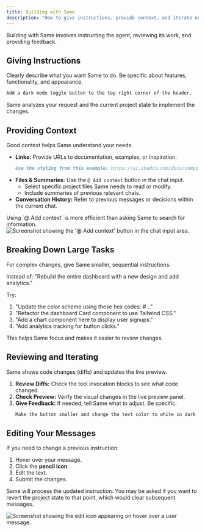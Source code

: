 ```yaml
---
title: Building with Same
description: "How to give instructions, provide context, and iterate on your project."
---
```


Building with Same involves instructing the agent, reviewing its work, and providing feedback.

## Giving Instructions

Clearly describe what you want Same to do. Be specific about features, functionality, and appearance.

```md
Add a dark mode toggle button to the top right corner of the header.
```

Same analyzes your request and the current project state to implement the changes.

## Providing Context

Good context helps Same understand your needs.

- **Links:** Provide URLs to documentation, examples, or inspiration.
  ```md
  Use the styling from this example: https://ui.shadcn.com/docs/components/button
  ```
- **Files & Summaries:** Use the `@ Add context` button in the chat input.
  - Select specific project files Same needs to read or modify.
  - Include summaries of previous relevant chats.
- **Conversation History:** Refer to previous messages or decisions within the current chat.

<Tip>
  Using `@ Add context` is more efficient than asking Same to search for
  information.
</Tip>

<Frame caption="Use the '@ Add context' button to include files or summaries in your prompt.">
  <img
    src="/images/add-context.png"
    alt="Screenshot showing the '@ Add context' button in the chat input area."
  />
</Frame>

## Breaking Down Large Tasks

For complex changes, give Same smaller, sequential instructions.

Instead of: "Rebuild the entire dashboard with a new design and add analytics."

Try:

1.  "Update the color scheme using these hex codes: #..."
2.  "Refactor the dashboard Card component to use Tailwind CSS."
3.  "Add a chart component here to display user signups."
4.  "Add analytics tracking for button clicks."

This helps Same focus and makes it easier to review changes.

## Reviewing and Iterating

Same shows code changes (diffs) and updates the live preview.

1.  **Review Diffs:** Check the tool invocation blocks to see what code changed.
2.  **Check Preview:** Verify the visual changes in the live preview panel.
3.  **Give Feedback:** If needed, tell Same what to adjust. Be specific.
    ```md
    Make the button smaller and change the text color to white in dark mode.
    ```

## Editing Your Messages

If you need to change a previous instruction:

1.  Hover over your message.
2.  Click the **pencil icon**.
3.  Edit the text.
4.  Submit the changes.

Same will process the updated instruction. You may be asked if you want to revert the project state to that point, which would clear subsequent messages.

<Frame caption="Click the pencil icon on hover to edit a previous message.">
  <img
    src="/images/edit-message.png"
    alt="Screenshot showing the edit icon appearing on hover over a user message."
  />
</Frame>
